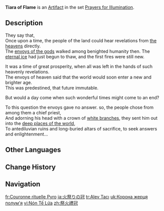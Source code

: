 {{Artifact Infobox
|image = Item Tiara of Flame.png
|set   = Prayers for Illumination
|piece = Circlet of Logos
}}
{{Description|A tiara worn by those tasked with offering sacrifices in ancient times. After being subjected to the dancing sacrificial flames year in and year out, it possesses remarkable resistance.}}
'''Tiara of Flame''' is an [[Artifact]] in the set [[Prayers for Illumination]].

==Description==
They say that,<br>Once upon a time, the people of the land could hear revelations from [[Celestia|the heavens]] directly.<br>The [[Angel|envoys of the gods]] walked among benighted humanity then. The [[Prayers to Springtime|eternal ice]] had just begun to thaw, and the first fires were still new.

It was a time of great prosperity, when all was left in the hands of such heavenly revelations.<br>The envoys of heaven said that the world would soon enter a new and brighter age.<br>This was predestined, that future immutable.

But would a day come when such wonderful times might come to an end?

To this question the envoys gave no answer. so, the people chose from among them a chief priest,<br>And adorning his head with a crown of [[Irminsul|white branches]], they sent him out into the [[Domain|deep places of the world]],<br>To antediluvian ruins and long-buried altars of sacrifice, to seek answers and enlightenment...

==Other Languages==
{{Other Languages
|en      = Tiara of Flame
|zhs     = 祭火礼冠
|zhs_rm  = Jì Huǒ Lǐ Guān
|zht     = 祭火禮冠
|zht_rm  = Jì Huǒ Lǐ Guān
|zh_tl   = Fire Sacrifice Ritual Crown
|ja      = 火祭りの冠
|ja_rm   = Hi Matsuri no Kanmuri
|ja_tl   = Fire Ritual Crown
|ko      = 제화의 관
|ko_rm   = Jehwa-ui Gwan
|ko_tl   = Crown of Fire Ritual
|es      = Diadema Pírica
|es_tl   = Pyric Diadem
|fr      = Couronne rituelle Pyro
|fr_tl   = Pyro Ritual Crown
|ru      = Тиара огня
|ru_tl   = Tiara of Fire
|th      = Tiara of Flame
|vi      = Nón Tế Lửa
|vi_tl   = 
|de      = Feueropferdiadem
|de_tl   = Fire Offering Diadem
|id      = Tiara of Flame
|pt      = Coroa do Ritual Pyro
|pt_tl   = 
|tr      = Alev Tacı
|tr_tl   = 
|it      = Tiara delle fiamme
|it_tl   = 
}}

==Change History==
{{Change History|1.0}}

==Navigation==
{{Artifact Set Navbox|Prayers for Illumination}}

[[fr:Couronne rituelle Pyro]]
[[ja:火祭りの冠]]
[[tr:Alev Tacı]]
[[uk:Корона жерця полум'я]]
[[vi:Nón Tế Lửa]]
[[zh:祭火禮冠]]